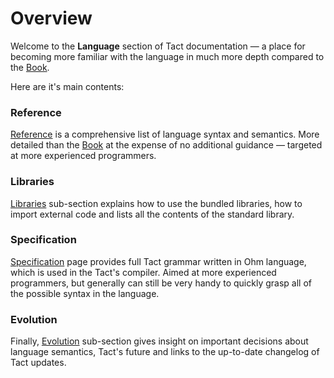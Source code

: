 # Overview


Welcome to the **Language** section of Tact documentation — a place for becoming more familiar with the language in much more depth compared to the [Book](/book).

Here are it's main contents:

<Steps>

### Reference

[Reference](/language/ref/common) is a comprehensive list of language syntax and semantics. More detailed than the [Book](/book) at the expense of no additional guidance — targeted at more experienced programmers.

<Cards>
  <Cards.Card
    arrow
    title="Go to the Reference"
    href="/language/ref/common"
  />
</Cards>

### Libraries

[Libraries](/language/libs/overview) sub-section explains how to use the bundled libraries, how to import external code and lists all the contents of the standard library.

<Cards>
  <Cards.Card
    arrow
    title="Go to the Libraries"
    href="/language/libs/overview"
  />
</Cards>

### Specification

[Specification](/language/spec) page provides full Tact grammar written in Ohm language, which is used in the Tact's compiler. Aimed at more experienced programmers, but generally can still be very handy to quickly grasp all of the possible syntax in the language.

<Cards>
  <Cards.Card
    arrow
    title="Go to the Specification"
    href="/language/spec"
  />
</Cards>

### Evolution

Finally, [Evolution](/language/evolution/overview) sub-section gives insight on important decisions about language semantics, Tact's future and links to the up-to-date changelog of Tact updates.

<Cards>
  <Cards.Card
    arrow
    title="Go to the Evolution"
    href="/language/evolution/overview"
  />
</Cards>

</Steps>
